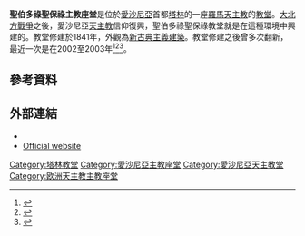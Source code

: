 '''聖伯多祿聖保祿主教座堂'''是位於[[愛沙尼亞|愛沙尼亞]]首都[[塔林|塔林]]的一座[[羅馬天主教|羅馬天主教]]的[[教堂|教堂]]。[[大北方戰爭|大北方戰爭]]之後，愛沙尼亞[[天主教|天主教]]信仰復興，聖伯多祿聖保祿教堂就是在這種環境中興建的。教堂修建於1841年，外觀為[[新古典主義建築|新古典主義建築]]。教堂修建之後曾多次翻新，最近一次是在2002至2003年<ref>{{cite book |last= Abiline|first= Toomas|authorlink= |title= St. Peter and St. Paul's Cathedral in Tallinn|url= http://www.elibrary.lt/resursai/Ziniasklaida/Pasaulio_lietuviu/Estija/TalinoKatalikuBaznycia.pdf|accessdate= 2 April 2013|year= |publisher= The Apostolic Administration of Estonia|location= |isbn= |pages= 4-8}}</ref><ref>{{cite web|url=http://www.katoliku.ee/index.php/en/homeen/36-caten/about/370-roman-catholicism-in-estonia|title=The History of Catholicism in Estonia|last1=|first1=|last2=|first2=|date=|work=|publisher=Roman Catholicism in Estonia|accessdate=2 April 2013|deadurl=yes|archiveurl=https://web.archive.org/web/20140508190108/http://www.katoliku.ee/index.php/en/homeen/36-caten/about/370-roman-catholicism-in-estonia|archivedate=2014年5月8日}}</ref><ref>{{cite web |url= http://www.tourism.tallinn.ee/fpage/explore/churches#!p_174854|title= Roman-Catholic Cathedral of St. Peter and St. Paul|last1= |first1= |last2= |first2= |date= |work= |publisher= Tallinn Tourism|accessdate=2 April 2013}}</ref>。

==參考資料==
{{reflist}}

==外部連結==
*{{commons category-inline|Church of St. Peter and St. Paul in Tallinn}}
*[http://www.katoliku.ee/index.php/en/ Official website]
{{coord|59|26|17|N|24|44|55|E|type:landmark_region:EE|display=title}}

[[Category:塔林教堂|Category:塔林教堂]]
[[Category:愛沙尼亞主教座堂|Category:愛沙尼亞主教座堂]]
[[Category:愛沙尼亞天主教堂|Category:愛沙尼亞天主教堂]]
[[Category:欧洲天主教主教座堂|Category:欧洲天主教主教座堂]]